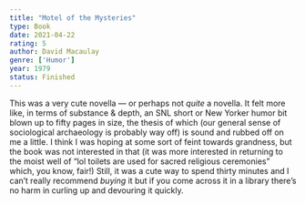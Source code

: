 ```yaml
---
title: "Motel of the Mysteries"
type: Book
date: 2021-04-22
rating: 5
author: David Macaulay
genre: ['Humor']
year: 1979
status: Finished
---
```


This was a very cute novella — or perhaps not *quite* a novella. It felt more like, in terms of substance & depth, an SNL short or New Yorker humor bit blown up to fifty pages in size, the thesis of which (our general sense of sociological archaeology is probably way off) is sound and rubbed off on me a little. I think I was hoping at some sort of feint towards grandness, but the book was not interested in that (it was more interested in returning to the moist well of “lol toilets are used for sacred religious ceremonies” which, you know, fair!) Still, it was a cute way to spend thirty minutes and I can’t really recommend *buying* it but if you come across it in a library there’s no harm in curling up and devouring it quickly.

